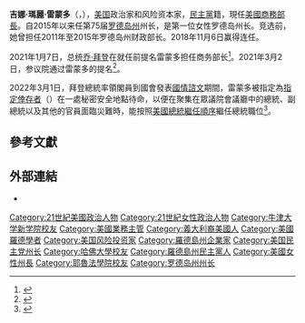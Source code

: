 {{Infobox officeholder
| 姓名          = 吉娜·雷蒙多
| 原名          = Gina Raimondo
| 圖像          = Secretary Gina Raimondo.jpg
| 圖像大小      = 
| 圖像說明      = 
|office        = 第40任[[美国商务部|美國商務部長]]
|president     = [[乔·拜登|乔·拜登]]
|deputy        = 唐·格雷夫斯
|term_start    = 2021年3月3日
|term_end      = 
|succeeding    = 
|predecessor   = [[威爾伯·羅斯|威爾伯·羅斯]]
|successor     =
|office1       = 第75任[[羅德島州|羅德島州]]州長
|term_start1   = 2015年1月6日
|term_end1     = 2021年3月2日
|predecessor1  = [[林肯·查飛|林肯·查飛]]
|successor1   = {{le|丹尼爾·麥基|Daniel McKee}}
|office2       = {{le|民主黨州長協會|Democratic Governors Association}}主席
|term_start2   = 2018年12月1日
|term_end2     = 2019年12月4日
|predecessor2  = [[傑伊·英斯利|傑伊·英斯利]]
|successor2    = [[菲爾·墨菲|菲爾·墨菲]]
|office3       = 第30任[[羅德島州|羅德島州]]財政部長
|governor3     = 林肯·查飛
|term_start3   = 2011年1月4日
|term_end3     = 2015年1月6日
|predecessor3  = {{le|弗蘭克·T·卡普里奧|Frank T. Caprio}}
|successor3    = {{le|塞斯·馬加齊拿|Seth Magaziner}}
| 出生日期                  =  {{birth date and age|1971|5|17}}
| 出生地點                  = {{美國}}[[罗德岛州|罗德岛州]]
| 國籍                      = {{美國}}
| birth_name = Gina Marie Raimondo<br/>吉娜·瑪麗·雷蒙多
| 政黨                      = {{DP}}
| 母校                      = [[哈佛大學|哈佛大學]]<br>[[牛津大學|牛津大學]]<br>[[耶魯法學院|耶魯法學院]]
}}
'''吉娜·瑪麗·雷蒙多'''（{{lang-en|Gina Marie Raimondo}}，{{bd|1971年|5月17日||}}），[[美国|美国]]政治家和风险资本家，[[民主党_(美国)|民主黨]]籍，現任[[美国商务部|美國商務部長]]。自2015年以来任第75届[[罗德岛州|罗德岛州]]州长，是第一位女性罗德岛州长。竞选前，她曾担任2011年至2015年罗德岛州财政部长。2018年11月6日赢得连任。

2021年1月7日，总统[[乔·拜登|乔·拜登]]在就任前提名雷蒙多担任商务部长<ref>{{Cite web|title=拜登將提名羅得島州長雷蒙多任商務部長|url=https://www.hk01.com/即時國際/571818/拜登將提名羅得島州長雷蒙多任商務部長|accessdate=2021-01-11|author=王楓|date=2021-01-08|publisher=香港01|language=zh-HK}}</ref>。2021年3月2日，参议院通过雷蒙多的提名<ref>{{Cite web|title=Senate confirms Raimondo as Biden commerce secretary|url=https://apnews.com/article/gina-raimondo-confirmed-commerce-secretary-0708768537e4ffd4433ec980abe1db7b|accessdate=2021-03-02|date=2021-03-02|work=AP NEWS|archive-date=2021-06-20|archive-url=https://web.archive.org/web/20210620110753/https://apnews.com/article/gina-raimondo-confirmed-commerce-secretary-0708768537e4ffd4433ec980abe1db7b|dead-url=no}}</ref>。

2022年3月1日，拜登總統率領閣員到國會發表[[國情諮文|國情諮文]]期間，雷蒙多被指定為[[指定倖存者|指定倖存者]]（{{lang|en|Designated survivor}}）在一處秘密安全地點待命，以便在聚集在眾議院會議廳中的總統、副總統以及其他的官員面臨災難時，能按照[[美國總統繼任順序|美國總統繼任順序]]繼任總統職位<ref>{{Cite web |last=Lee |first=M. J. |date=February 24, 2022 |title=White House chief of staff tells House Democrats he's hoping State of the Union address will boost Biden's poll numbers |url=https://www.cnn.com/2022/02/23/politics/ron-klain-joe-biden-state-of-the-union-house-democrats/index.html |access-date=February 24, 2022 |website=CNN |language=en |archive-date=2022-03-19 |archive-url=https://web.archive.org/web/20220319191946/https://www.cnn.com/2022/02/23/politics/ron-klain-joe-biden-state-of-the-union-house-democrats/index.html }}</ref>。

==參考文獻==
<references />

==外部連結==
{{commons category|Gina Raimondo}}
* {{Twitter}}
{{s-start}}
{{s-ppo}}
{{s-bef|before={{le|弗兰克·T·卡普里奥|Frank T. Caprio}}}}
{{s-ttl|title=[[羅德島州|羅德島州]]州长[[民主党_(美国)|民主党]]候选人|years=2014，2018}}
{{s-inc|recent}}

{{s-bef|before=[[杰伊·英斯利|杰伊·英斯利]]}}
{{s-ttl|title={{le|民主党州长协会|Democratic Governors Association}}会长|years=2018–2019}}
{{s-aft|after=[[菲尔·墨菲|菲尔·墨菲]]}}

{{s-off}}
{{s-bef|before=[[林肯·查菲|林肯·查菲]]}}
{{s-ttl|title=[[羅德島州|羅德島州]]州长|years=2015–2021}}
{{s-aft|after={{le|丹尼尔·麦克|Daniel McKee}}}}

{{s-bef|before=[[威尔伯·罗斯|威尔伯·罗斯]]}}
{{s-ttl|title=[[美国商务部|美國商務部長]]|years=2021–至今}}
{{s-inc}}

{{s-prec|usa}}
{{s-bef|before=[[汤姆·维尔萨克|汤姆·维尔萨克]]|as=[[美国农业部|美国农业部长]]}}
{{s-ttl|title=[[美國優先權順序|美國優先權順序]]<br>为美國商務部長|years=}}
{{s-aft|after=[[马蒂·沃尔什|马蒂·沃尔什]]|as=[[美国劳工部长|美国劳工部长]]}}

{{s-prec|us-pres}}
{{s-bef|before=[[汤姆·维尔萨克|汤姆·维尔萨克]]|as=[[美国农业部|美国农业部长]]}}
{{s-ttl|title=第10位<br>为美國商務部長|years=}}
{{s-aft|after=[[马蒂·沃尔什|马蒂·沃尔什]]|as=[[美国劳工部长|美国劳工部长]]}}
{{s-end}}
{{拜登內閣}}
{{authority control}}

{{DEFAULTSORT:Raimondo, Gina}}
[[Category:21世紀美國政治人物|Category:21世紀美國政治人物]]
[[Category:21世紀女性政治人物|Category:21世紀女性政治人物]]
[[Category:牛津大学新学院校友|Category:牛津大学新学院校友]]
[[Category:美國業務主管|Category:美國業務主管]]
[[Category:義大利裔美國人|Category:義大利裔美國人]]
[[Category:美國羅德學者|Category:美國羅德學者]]
[[Category:美国风险投资家|Category:美国风险投资家]]
[[Category:羅德島州企業家|Category:羅德島州企業家]]
[[Category:美国民主党州长|Category:美国民主党州长]]
[[Category:哈佛大學校友|Category:哈佛大學校友]]
[[Category:羅德島州民主黨人|Category:羅德島州民主黨人]]
[[Category:美國女性州長|Category:美國女性州長]]
[[Category:耶魯法學院校友|Category:耶魯法學院校友]]
[[Category:罗德岛州州长|Category:罗德岛州州长]]